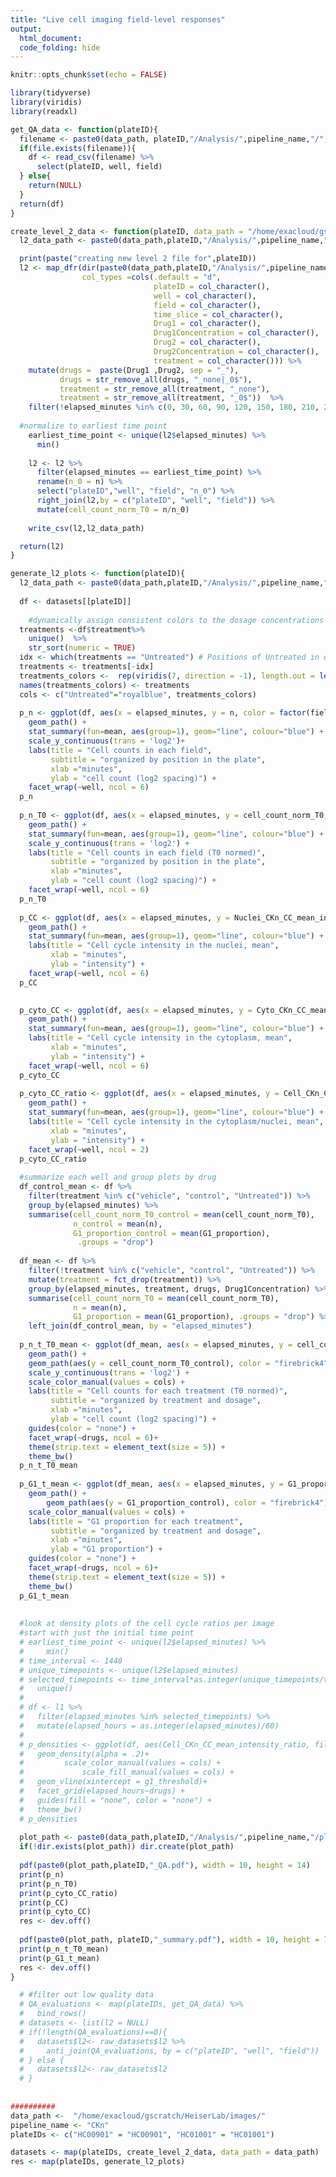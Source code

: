 ```yaml
---
title: "Live cell imaging field-level responses"
output: 
  html_document:
  code_folding: hide
---
```


```r
knitr::opts_chunk$set(echo = FALSE)

library(tidyverse)
library(viridis)
library(readxl)

```


```r
get_QA_data <- function(plateID){
  filename <- paste0(data_path, plateID,"/Analysis/",pipeline_name,"/",plateID,"_QA_evaluation.csv")
  if(file.exists(filename)){
    df <- read_csv(filename) %>%
      select(plateID, well, field)
  } else{
    return(NULL)
  }
  return(df)
}

create_level_2_data <- function(plateID, data_path = "/home/exacloud/gscratch/HeiserLab/images/", pipeline_name = "CKn"){
  l2_data_path <- paste0(data_path,plateID,"/Analysis/",pipeline_name,"/",plateID,"_level_2.csv")

  print(paste("creating new level 2 file for",plateID))
  l2 <- map_dfr(dir(paste0(data_path,plateID,"/Analysis/",pipeline_name),pattern = paste0(plateID,"_.*_level_2.csv"), full.names = TRUE), read_csv, show_col_types = FALSE,
                col_types =cols(.default = "d",
                                plateID = col_character(),
                                well = col_character(),
                                field = col_character(),
                                time_slice = col_character(),
                                Drug1 = col_character(),
                                Drug1Concentration = col_character(),
                                Drug2 = col_character(),
                                Drug2Concentration = col_character(),
                                treatment = col_character())) %>%
    mutate(drugs =  paste(Drug1 ,Drug2, sep = "_"),
           drugs = str_remove_all(drugs, "_none|_0$"),
           treatment = str_remove_all(treatment, "_none"),
           treatment = str_remove_all(treatment, "_0$"))  %>%
    filter(!elapsed_minutes %in% c(0, 30, 60, 90, 120, 150, 180, 210, 240)) 
  
  #normalize to earliest time point
    earliest_time_point <- unique(l2$elapsed_minutes) %>%
      min()
    
    l2 <- l2 %>%
      filter(elapsed_minutes == earliest_time_point) %>%
      rename(n_0 = n) %>%
      select("plateID","well", "field", "n_0") %>%
      right_join(l2,by = c("plateID", "well", "field")) %>%
      mutate(cell_count_norm_T0 = n/n_0)
    
    write_csv(l2,l2_data_path)

  return(l2)
}

generate_l2_plots <- function(plateID){
  l2_data_path <- paste0(data_path,plateID,"/Analysis/",pipeline_name,"/",plateID,"_level_2.csv")
  
  df <- datasets[[plateID]]
  
    #dynamically assign consistent colors to the dosage concentrations
  treatments <-df$treatment%>%
    unique()  %>%
    str_sort(numeric = TRUE)
  idx <- which(treatments == "Untreated") # Positions of Untreated in df$treatement
  treatments <- treatments[-idx]
  treatments_colors <-  rep(viridis(7, direction = -1), length.out = length(treatments))
  names(treatments_colors) <- treatments
  cols <- c("Untreated"="royalblue", treatments_colors)
  
  p_n <- ggplot(df, aes(x = elapsed_minutes, y = n, color = factor(field))) +
    geom_path() +
    stat_summary(fun=mean, aes(group=1), geom="line", colour="blue") +
    scale_y_continuous(trans = 'log2')+
    labs(title = "Cell counts in each field",
         subtitle = "organized by position in the plate",
         xlab ="minutes",
         ylab = "cell count (log2 spacing)") +
    facet_wrap(~well, ncol = 6)
  p_n
  
  p_n_T0 <- ggplot(df, aes(x = elapsed_minutes, y = cell_count_norm_T0, color = factor(field))) +
    geom_path() +
    stat_summary(fun=mean, aes(group=1), geom="line", colour="blue") +
    scale_y_continuous(trans = 'log2') +
    labs(title = "Cell counts in each field (T0 normed)",
         subtitle = "organized by position in the plate",
         xlab ="minutes",
         ylab = "cell count (log2 spacing)") +
    facet_wrap(~well, ncol = 6)
  p_n_T0
  
  p_CC <- ggplot(df, aes(x = elapsed_minutes, y = Nuclei_CKn_CC_mean_intensity, color = factor(field))) +
    geom_path() +
    stat_summary(fun=mean, aes(group=1), geom="line", colour="blue") +
    labs(title = "Cell cycle intensity in the nuclei, mean",
         xlab = "minutes",
         ylab = "intensity") +
    facet_wrap(~well, ncol = 6)
  p_CC
  

  p_cyto_CC <- ggplot(df, aes(x = elapsed_minutes, y = Cyto_CKn_CC_mean_intensity, color = factor(field))) +
    geom_path() +
    stat_summary(fun=mean, aes(group=1), geom="line", colour="blue") +
    labs(title = "Cell cycle intensity in the cytoplasm, mean",
         xlab = "minutes",
         ylab = "intensity") +
    facet_wrap(~well, ncol = 6)
  p_cyto_CC
  
  p_cyto_CC_ratio <- ggplot(df, aes(x = elapsed_minutes, y = Cell_CKn_CC_mean_intensity_ratio, color = factor(field))) +
    geom_path() +
    stat_summary(fun=mean, aes(group=1), geom="line", colour="blue") +
    labs(title = "Cell cycle intensity in the cytoplasm/nuclei, mean",
         xlab = "minutes",
         ylab = "intensity") +
    facet_wrap(~well, ncol = 2)
  p_cyto_CC_ratio
  
  #summarize each well and group plots by drug
  df_control_mean <- df %>%
    filter(treatment %in% c("vehicle", "control", "Untreated")) %>%
    group_by(elapsed_minutes) %>%
    summarise(cell_count_norm_T0_control = mean(cell_count_norm_T0),
              n_control = mean(n),
              G1_proportion_control = mean(G1_proportion),
               .groups = "drop")
  
  df_mean <- df %>%
    filter(!treatment %in% c("vehicle", "control", "Untreated")) %>%
    mutate(treatment = fct_drop(treatment)) %>%
    group_by(elapsed_minutes, treatment, drugs, Drug1Concentration) %>%
    summarise(cell_count_norm_T0 = mean(cell_count_norm_T0),
              n = mean(n),
              G1_proportion = mean(G1_proportion), .groups = "drop") %>%
    left_join(df_control_mean, by = "elapsed_minutes")
  
  p_n_t_T0_mean <- ggplot(df_mean, aes(x = elapsed_minutes, y = cell_count_norm_T0, color = treatment, group = Drug1Concentration)) +
    geom_path() +
    geom_path(aes(y = cell_count_norm_T0_control), color = "firebrick4")+
    scale_y_continuous(trans = 'log2') +
    scale_color_manual(values = cols) +
    labs(title = "Cell counts for each treatment (T0 normed)",
         subtitle = "organized by treatment and dosage",
         xlab ="minutes",
         ylab = "cell count (log2 spacing)") +
    guides(color = "none") +
    facet_wrap(~drugs, ncol = 6)+
    theme(strip.text = element_text(size = 5)) +
    theme_bw()
  p_n_t_T0_mean
  
  p_G1_t_mean <- ggplot(df_mean, aes(x = elapsed_minutes, y = G1_proportion, color = treatment, group = Drug1Concentration)) +
    geom_path() +
        geom_path(aes(y = G1_proportion_control), color = "firebrick4")+
    scale_color_manual(values = cols) +
    labs(title = "G1 proportion for each treatment",
         subtitle = "organized by treatment and dosage",
         xlab ="minutes",
         ylab = "G1 proportion") +
    guides(color = "none") +
    facet_wrap(~drugs, ncol = 6)+
    theme(strip.text = element_text(size = 5)) +
    theme_bw()
  p_G1_t_mean
  
  
  #look at density plots of the cell cycle ratios per image
  #start with just the initial time point
  # earliest_time_point <- unique(l2$elapsed_minutes) %>%
  #     min() 
  # time_interval <- 1440
  # unique_timepoints <- unique(l2$elapsed_minutes)
  # selected_timepoints <- time_interval*as.integer(unique_timepoints/time_interval) %>%
  #   unique()
  # 
  # df <- l1 %>%
  #   filter(elapsed_minutes %in% selected_timepoints) %>%
  #   mutate(elapsed_hours = as.integer(elapsed_minutes)/60)
  # 
  # p_densities <- ggplot(df, aes(Cell_CKn_CC_mean_intensity_ratio, fill = treatment, color = treatment)) +
  #   geom_density(alpha = .2)+
  #         scale_color_manual(values = cols) +
  #             scale_fill_manual(values = cols) +
  #   geom_vline(xintercept = g1_threshold)+
  #   facet_grid(elapsed_hours~drugs) +
  #   guides(fill = "none", color = "none") +
  #   theme_bw()
  # p_densities
  
  plot_path <- paste0(data_path,plateID,"/Analysis/",pipeline_name,"/plots/")
  if(!dir.exists(plot_path)) dir.create(plot_path)
  
  pdf(paste0(plot_path,plateID,"_QA.pdf"), width = 10, height = 14)
  print(p_n)
  print(p_n_T0)
  print(p_cyto_CC_ratio)
  print(p_CC)
  print(p_cyto_CC)
  res <- dev.off()
  
  pdf(paste0(plot_path, plateID,"_summary.pdf"), width = 10, height = 7)
  print(p_n_t_T0_mean)
  print(p_G1_t_mean)
  res <- dev.off()
}

```



```r

  # #filter out low quality data
  # QA_evaluations <- map(plateIDs, get_QA_data) %>%
  #   bind_rows()
  # datasets <- list(l2 = NULL)
  # if(!length(QA_evaluations)==0){
  #   datasets$l2<- raw_datasets$l2 %>%
  #     anti_join(QA_evaluations, by = c("plateID", "well", "field"))
  # } else {
  #   datasets$l2<- raw_datasets$l2
  # }
  
 
##########
data_path <-  "/home/exacloud/gscratch/HeiserLab/images/"
pipeline_name <- "CKn"
plateIDs <- c("HC00901" = "HC00901", "HC01001" = "HC01001")

datasets <- map(plateIDs, create_level_2_data, data_path = data_path)
res <- map(plateIDs, generate_l2_plots)


```
